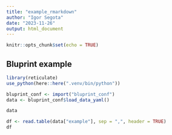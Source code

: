 ```yaml
---
title: "example_rmarkdown"
author: "Igor Segota"
date: "2023-11-26"
output: html_document
---
```


```r
knitr::opts_chunk$set(echo = TRUE)
```

## Bluprint example

```r
library(reticulate)
use_python(here::here(".venv/bin/python"))

bluprint_conf <- import("bluprint_conf")
data <- bluprint_conf$load_data_yaml()

data
```

```r
df <- read.table(data["example"], sep = ",", header = TRUE)
df
```
